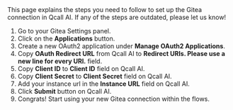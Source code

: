 
<Info>
    This page explains the steps you need to follow to set up the Gitea
    connection in Qcall AI. If any of the steps are outdated, please let us know!
</Info>

1. Go to your Gitea Settings panel.
2. Click on the **Applications** button.
3. Create a new OAuth2 application under **Manage OAuth2 Applications**.
4. Copy **OAuth Redirect URL** from Qcall AI to **Redirect URIs. Please use a new line for every URI.** field.
5. Copy **Client ID** to **Client ID** field on Qcall AI.
6. Copy **Client Secret** to **Client Secret** field on Qcall AI.
7. Add your instance url in the **Instance URL** field on Qcall AI.
8. Click **Submit** button on Qcall AI.
9. Congrats! Start using your new Gitea connection within the flows.
